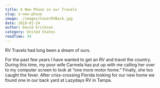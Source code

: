 ```yaml
---
title: A New Phase in our Travels
slug: a-new-phase
image: ./images/CoverRVBack.jpg
date: 2019-01-24
author: David Erickson
category: United States
readTime: 34
---
```





RV Travels had long been a dream of ours.

For the past few years I have wanted to get an RV and travel the country. During this time, my poor wife Carmela has put up with me calling her over to my computer screen to look at “one more motor home.” Finally, she too caught the fever. After criss-crossing Florida looking for our new home we found one in our back yard at Lazydays RV in Tampa.



<GetImages blogDate="2019-01-24" />
